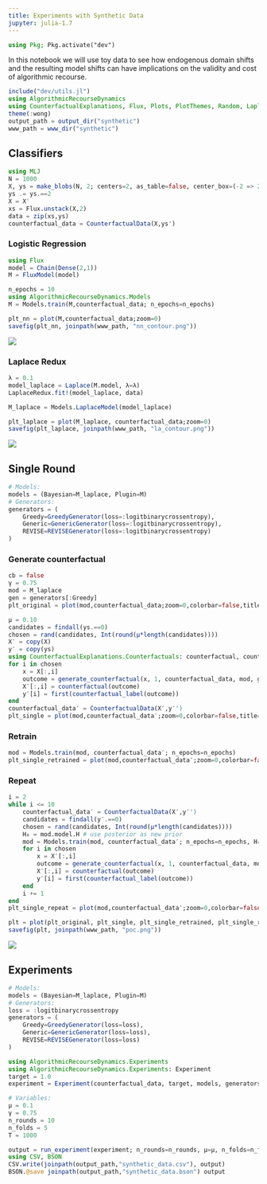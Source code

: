 ```yaml
---
title: Experiments with Synthetic Data
jupyter: julia-1.7
---
```


```julia
using Pkg; Pkg.activate("dev")
```


In this notebook we will use toy data to see how endogenous domain shifts and the resulting model shifts can have implications on the validity and cost of algorithmic recourse.

```julia
include("dev/utils.jl")
using AlgorithmicRecourseDynamics
using CounterfactualExplanations, Flux, Plots, PlotThemes, Random, LaplaceRedux, LinearAlgebra
theme(:wong)
output_path = output_dir("synthetic")
www_path = www_dir("synthetic")
```

## Classifiers

```julia
using MLJ
N = 1000
X, ys = make_blobs(N, 2; centers=2, as_table=false, center_box=(-2 => 2), cluster_std=0.1)
ys .= ys.==2
X = X'
xs = Flux.unstack(X,2)
data = zip(xs,ys)
counterfactual_data = CounterfactualData(X,ys')
```

### Logistic Regression

```julia
using Flux
model = Chain(Dense(2,1))
M = FluxModel(model)
```


```julia
n_epochs = 10
using AlgorithmicRecourseDynamics.Models
M = Models.train(M,counterfactual_data; n_epochs=n_epochs)
```

```julia
plt_nn = plot(M,counterfactual_data;zoom=0)
savefig(plt_nn, joinpath(www_path, "nn_contour.png"))
```

![](../artifacts/upload/www/synthetic/nn_contour.png)

### Laplace Redux

```julia
λ = 0.1
model_laplace = Laplace(M.model, λ=λ)
LaplaceRedux.fit!(model_laplace, data)
```

```julia
M_laplace = Models.LaplaceModel(model_laplace)
```

```julia
plt_laplace = plot(M_laplace, counterfactual_data;zoom=0)
savefig(plt_laplace, joinpath(www_path, "la_contour.png"))
```

![](../artifacts/upload/www/synthetic/la_contour.png)

## Single Round

```julia
# Models:
models = (Bayesian=M_laplace, Plugin=M)
# Generators:
generators = (
    Greedy=GreedyGenerator(loss=:logitbinarycrossentropy), 
    Generic=GenericGenerator(loss=:logitbinarycrossentropy),
    REVISE=REVISEGenerator(loss=:logitbinarycrossentropy)
)
```

### Generate counterfactual

```julia
cb = false
γ = 0.75
mod = M_laplace
gen = generators[:Greedy]
plt_original = plot(mod,counterfactual_data;zoom=0,colorbar=false,title="(a)")
```

```julia
μ = 0.10
candidates = findall(ys.==0)
chosen = rand(candidates, Int(round(μ*length(candidates))))
X′ = copy(X)
y′ = copy(ys)
using CounterfactualExplanations.Counterfactuals: counterfactual, counterfactual_label
for i in chosen
    x = X[:,i]
    outcome = generate_counterfactual(x, 1, counterfactual_data, mod, gen,γ=γ)
    X′[:,i] = counterfactual(outcome)
    y′[i] = first(counterfactual_label(outcome))
end
counterfactual_data′ = CounterfactualData(X′,y′')
plt_single = plot(mod,counterfactual_data′;zoom=0,colorbar=false,title="(b)")
```

### Retrain

```julia
mod = Models.train(mod, counterfactual_data′; n_epochs=n_epochs)
plt_single_retrained = plot(mod,counterfactual_data′;zoom=0,colorbar=false,title="(c)")
```

### Repeat

```julia
i = 2
while i <= 10
    counterfactual_data′ = CounterfactualData(X′,y′')
    candidates = findall(y′.==0)
    chosen = rand(candidates, Int(round(μ*length(candidates))))
    H₀ = mod.model.H # use posterior as new prior
    mod = Models.train(mod, counterfactual_data′; n_epochs=n_epochs, H₀=H₀)
    for i in chosen
        x = X′[:,i]
        outcome = generate_counterfactual(x, 1, counterfactual_data, mod, gen; γ=γ)
        X′[:,i] = counterfactual(outcome)
        y′[i] = first(counterfactual_label(outcome))
    end
    i += 1
end
plt_single_repeat = plot(mod,counterfactual_data′;zoom=0,colorbar=false,title="(d)")
```

```julia
plt = plot(plt_original, plt_single, plt_single_retrained, plt_single_repeat, layout=(1,4), legend=false, axis=nothing, size=(600,165))
savefig(plt, joinpath(www_path, "poc.png"))
```

![](../artifacts/upload/www/synthetic/poc.png)

## Experiments

```julia
# Models:
models = (Bayesian=M_laplace, Plugin=M)
# Generators:
loss = :logitbinarycrossentropy
generators = (
    Greedy=GreedyGenerator(loss=loss), 
    Generic=GenericGenerator(loss=loss),
    REVISE=REVISEGenerator(loss=loss)
)
```


```julia
using AlgorithmicRecourseDynamics.Experiments
using AlgorithmicRecourseDynamics.Experiments: Experiment
target = 1.0
experiment = Experiment(counterfactual_data, target, models, generators)
```

```julia
# Variables:
μ = 0.1
γ = 0.75
n_rounds = 10
n_folds = 5
T = 1000
```

```julia
output = run_experiment(experiment; n_rounds=n_rounds, μ=μ, n_folds=n_folds, γ=γ, T=T)
using CSV, BSON
CSV.write(joinpath(output_path,"synthetic_data.csv"), output)
BSON.@save joinpath(output_path,"synthetic_data.bson") output
```